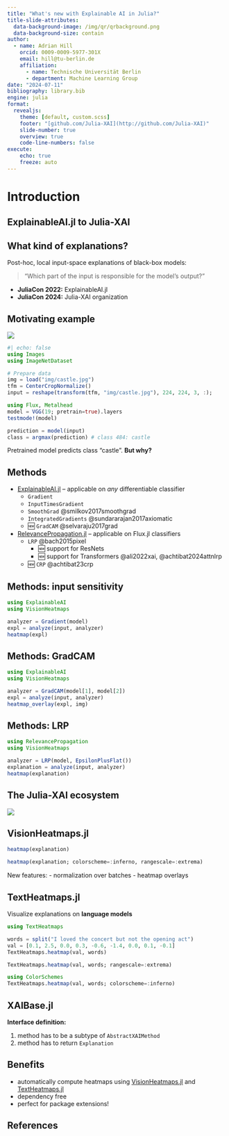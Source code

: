 ```yaml
---
title: "What's new with Explainable AI in Julia?"
title-slide-attributes:
  data-background-image: /img/qr/qrbackground.png
  data-background-size: contain
author:
  - name: Adrian Hill
    orcid: 0009-0009-5977-301X
    email: hill@tu-berlin.de
    affiliation: 
      - name: Technische Universität Berlin
      - department: Machine Learning Group
date: "2024-07-11"
bibliography: library.bib
engine: julia
format:
  revealjs:
    theme: [default, custom.scss]
    footer: "[github.com/Julia-XAI](http://github.com/Julia-XAI)"
    slide-number: true
    overview: true
    code-line-numbers: false
execute:
    echo: true
    freeze: auto
---
```


# Introduction

## ExplainableAI.jl to Julia-XAI

::: {.callout-note}
## What kind of explanations?

Post-hoc, local input-space explanations of black-box models:
 
> "Which part of the input is responsible for the model's output?"
:::

- **JuliaCon 2022:** ExplainableAI.jl
- **JuliaCon 2024:** Julia-XAI organization

## Motivating example

![](img/castle.jpg){width=300px;}
```julia
#| echo: false
using Images
using ImageNetDataset

# Prepare data
img = load("img/castle.jpg")
tfm = CenterCropNormalize()
input = reshape(transform(tfm, "img/castle.jpg"), 224, 224, 3, :);
```

```julia
using Flux, Metalhead
model = VGG(19; pretrain=true).layers
testmode!(model)

prediction = model(input)
class = argmax(prediction) # class 484: castle
```

Pretrained model predicts class "castle". **But why?**

## Methods {.smaller}

- [ExplainableAI.jl](https://github.com/Julia-XAI/ExplainableAI.jl) – applicable on *any* differentiable classifier
  - `Gradient`
  - `InputTimesGradient` 
  - `SmoothGrad` @smilkov2017smoothgrad
  - `IntegratedGradients` @sundararajan2017axiomatic
  - 🆕 `GradCAM` @selvaraju2017grad
- [RelevancePropagation.jl](https://github.com/Julia-XAI/RelevancePropagation.jl) – applicable on Flux.jl classifiers
  - `LRP` @bach2015pixel
    - 🆕 support for ResNets
    - 🆕 support for Transformers @ali2022xai, @achtibat2024attnlrp
  - 🆕 `CRP` @achtibat23crp

## Methods: input sensitivity

```julia
using ExplainableAI
using VisionHeatmaps

analyzer = Gradient(model)
expl = analyze(input, analyzer)
heatmap(expl)
```

## Methods: GradCAM

```julia
using ExplainableAI
using VisionHeatmaps

analyzer = GradCAM(model[1], model[2])
expl = analyze(input, analyzer)
heatmap_overlay(expl, img)
```

## Methods: LRP

```julia
using RelevancePropagation
using VisionHeatmaps

analyzer = LRP(model, EpsilonPlusFlat())
explanation = analyze(input, analyzer)
heatmap(explanation)
```

## The Julia-XAI ecosystem

::: {.center-img}
![](img/org.png)
:::

## VisionHeatmaps.jl {.smaller}

```julia
heatmap(explanation)  
``` 

```julia
heatmap(explanation; colorscheme=:inferno, rangescale=:extrema)
``` 

::: {.notes}
New features:
- normalization over batches
- heatmap overlays
:::

## TextHeatmaps.jl {.smaller}

Visualize explanations on **language models**

```julia
using TextHeatmaps

words = split("I loved the concert but not the opening act")
val = [0.1, 2.5, 0.0, 0.3, -0.6, -1.4, 0.0, 0.1, -0.1]
TextHeatmaps.heatmap(val, words)
``` 

```julia
TextHeatmaps.heatmap(val, words; rangescale=:extrema)
```

```julia
using ColorSchemes
TextHeatmaps.heatmap(val, words; colorscheme=:inferno)
```

## XAIBase.jl

**Interface definition:**

1. method has to be a subtype of `AbstractXAIMethod`
2. method has to return `Explanation`

::: {.callout-note}
# Benefits
- automatically compute heatmaps using [VisionHeatmaps.jl](https://julia-xai.github.io/XAIDocs/VisionHeatmaps/stable/)
and [TextHeatmaps.jl](https://julia-xai.github.io/XAIDocs/TextHeatmaps/stable/)
- dependency free
- perfect for package extensions!
:::

## References

::: {#refs}
:::
